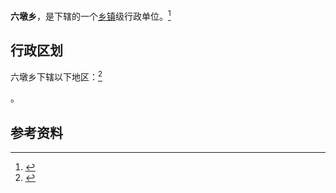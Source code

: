 {{中国乡级行政区|62/09/81/209/000}}

'''六墩乡'''，是{{PRC admin/fullname|62/09/81/209/000|3}}下辖的一个[[乡镇|乡镇]]级行政单位。<ref>{{PRC admin/ref sgc|{{PRC admin/parent|62/09/81/209/000}}}}</ref>

== 行政区划 ==

六墩乡下辖以下地区：<ref>{{PRC admin/ref sgc|62/09/81/209/000}}</ref>

{{PRC admin/children|62/09/81/209/000}}。

== 参考资料 ==

{{reflist}}

{{行政区划小作品}}
{{PRC admin/navcat|62/09/81/209/000}}